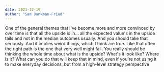 ```yaml
---
date: 2021-12-19
author: "Sam Bankman-Fried"
---
```


One of the general themes that I've become more and more convinced by over time is that all the upside is in... all the expected value's in the upside tails and not in the median outcomes usually. And you should take that seriously. And it implies weird things, which I think are true. Like that often the right path is the one that very well might fail. You really should be thinking the whole time about what is the upside? What's it look like? Where is it? What can you do that will keep that in mind, even if you're not using it to make everyday decisions, but from a high-level strategy perspective
